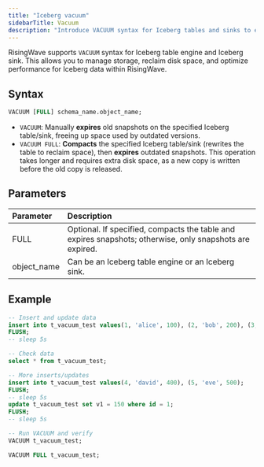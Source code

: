 ```yaml
---
title: "Iceberg vacuum"
sidebarTitle: Vacuum
description: "Introduce VACUUM syntax for Iceberg tables and sinks to enable manual compaction and snapshot expiration in RisingWave."
---
```


RisingWave supports `VACUUM` syntax for Iceberg table engine and Iceberg sink. This allows you to manage storage, reclaim disk space, and optimize performance for Iceberg data within RisingWave.

## Syntax

```sql
VACUUM [FULL] schema_name.object_name;
```

- `VACUUM`: Manually **expires** old snapshots on the specified Iceberg table/sink, freeing up space used by outdated versions.
- `VACUUM FULL`: **Compacts** the specified Iceberg table/sink (rewrites the table to reclaim space), then **expires** outdated snapshots. This operation takes longer and requires extra disk space, as a new copy is written before the old copy is released.


## Parameters

| Parameter             | Description     |
| :-------------------- | :-------------- |
| FULL | Optional. If specified, compacts the table and expires snapshots; otherwise, only snapshots are expired. |
| object_name | Can be an Iceberg table engine or an Iceberg sink. |


## Example

```sql
-- Insert and update data
insert into t_vacuum_test values(1, 'alice', 100), (2, 'bob', 200), (3, 'charlie', 300);
FLUSH;
-- sleep 5s

-- Check data
select * from t_vacuum_test;

-- More inserts/updates
insert into t_vacuum_test values(4, 'david', 400), (5, 'eve', 500);
FLUSH;
-- sleep 5s
update t_vacuum_test set v1 = 150 where id = 1;
FLUSH;
-- sleep 5s

-- Run VACUUM and verify
VACUUM t_vacuum_test;

VACUUM FULL t_vacuum_test;
```